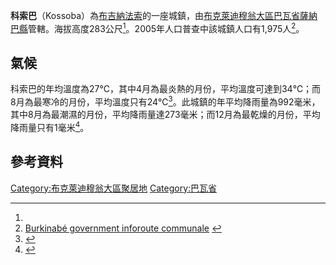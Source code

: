 {{Infobox settlement
|name = 科索巴
|settlement_type = 
|native_name = Kossoba
|nickname = 
|image_skyline = 
|image_size = 
|image_caption =
|image_flag = 
|image_seal = 
|seal_size =
|image_map = 
|map_caption = 
|pushpin_map = Burkina Faso
|pushpin_map_caption = 科索巴在布基納法索的位置
|coordinates_region = 
|subdivision_type = 國家
|subdivision_name = {{flag|Burkina Faso}}
|subdivision_type1 = 大區
|subdivision_name1 = [[布克萊迪穆翁大區|布克萊迪穆翁大區]]
|subdivision_type2 = [[布吉納法索行政區劃|省]]
|subdivision_name2 = [[巴瓦省|巴瓦省]]
|subdivision_type3 = [[縣_(布吉納法索)|縣]]
|subdivision_name3 = [[薩納巴縣|薩納巴縣]]
|leader_title = 
|leader_name = 
|established_title = 
|established_date = 
|area_total_km2 = 
|population_as_of = 2005
|population_footnotes =
|population_total = 1,975
|population_density_km2 =
|population_blank1_title = 民族
|population_blank1 = 
|elevation_footnotes =<ref name = "gn2359020">{{Geonameslink |gnid=2359020 |name=Tanhouna|date =|title=科索巴 | |accessdate=2015-11-14 }}</ref>
|elevation_m = 283
|timezone =GMT
|coordinates_display = inline,title
|utc_offset = +0
|latd=12
|latm=27
|lats=00
|latNS=N
|longd=3
|longm=58
|longs=00
|longEW=W
|blank1_name =GeoNames
|blank1_info =[http://www.geonames.org/2359020 2359020]
|website = 
}}

'''科索巴'''（Kossoba）為[[布吉納法索|布吉納法索]]的一座城鎮，由[[布克萊迪穆翁大區|布克萊迪穆翁大區]][[巴瓦省|巴瓦省]][[薩納巴縣|薩納巴縣]]管轄。海拔高度283公尺<ref name = "gn2359020"/>。2005年人口普查中該城鎮人口有1,975人<ref>[http://www.inforoute-communale.gov.bf/list_vill/bm.htm Burkinabé government inforoute communale] {{webarchive|url=https://web.archive.org/web/20080124133758/http://www.inforoute-communale.gov.bf/list_vill/bm.htm |date=2008-01-24 }}</ref>。

==氣候==
科索巴的年均溫度為27℃，其中4月為最炎熱的月份，平均溫度可達到34℃；而8月為最寒冷的月份，平均溫度只有24℃<ref name = "nasa">{{cite web|url=http://neo.sci.gsfc.nasa.gov/dataset_index.php|title=NASA Earth Observations Data Set Index|publisher=NASA|accessdate=2016-01-30}}</ref>。此城鎮的年平均降雨量為992毫米，其中8月為最潮濕的月份，平均降雨量達273毫米；而12月為最乾燥的月份，平均降雨量只有1毫米<ref name = "nasarain">{{cite web|url=http://neo.sci.gsfc.nasa.gov/view.php?datasetId=TRMM_3B43M&year=2014|title=NASA Earth Observations: Rainfall (1 month - TRMM)|publisher=NASA|accessdate=2016-01-30}}</ref>。

==參考資料==
{{Reflist}}

{{巴瓦省}}

{{DEFAULTSORT:Kossoba}}
[[Category:布克萊迪穆翁大區聚居地|Category:布克萊迪穆翁大區聚居地]]
[[Category:巴瓦省|Category:巴瓦省]]


{{BurkinaFaso-geo-stub}}